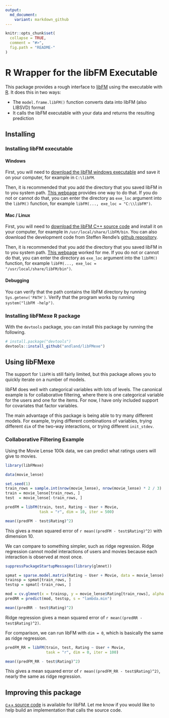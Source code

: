 ```yaml
---
output:
  md_document:
    variant: markdown_github
---
```


<!-- README.md is generated from README.Rmd. Please edit that file -->

```r
knitr::opts_chunk$set(
  collapse = TRUE,
  comment = "#>",
  fig.path = "README-"
)
```

# R Wrapper for the libFM Executable

This package provides a rough interface to [libFM](http://www.libfm.org/) using the executable with [R](https://www.r-project.org/). It does this in two ways:

* The `model.frame.libFM()` function converts data into libFM (also LIBSVD) format
* It calls the libFM executable with your data and returns the resulting prediction

## Installing

### Installing libFM executable

#### Windows

First, you will need to [download the libFM windows executable](http://www.libfm.org/#download) and save it on your computer, for example in `C:\libFM`. 

Then, it is recommended that you add the directory that you saved libFM in to you system path. [This webpage](https://msdn.microsoft.com/en-us/library/office/ee537574(v=office.14).aspx) provides one way to do that. If you do not or cannot do that, you can enter the directory as `exe_loc` argument into the `libFM()` function, for example `libFM(..., exe_loc = "C:\\libFM")`.

#### Mac / Linux

First, you will need to [download the libFM C++ source code](http://www.libfm.org/#download) and install it on your computer, for example in `/usr/local/share/libFM/bin`. You can also download the development code from Steffen Rendle's [github repository](https://github.com/srendle/libfm).

Then, it is recommended that you add the directory that you saved libFM in to you system path. [This webpage](http://architectryan.com/2012/10/02/add-to-the-path-on-mac-os-x-mountain-lion/) worked for me. If you do not or cannot do that, you can enter the directory as `exe_loc` argument into the `libFM()` function, for example `libFM(..., exe_loc = "/usr/local/share/libFM/bin")`.

#### Debugging

You can verify that the path contains the libFM directory by running `Sys.getenv('PATH')`. Verify that the program works by running `system("libFM -help")`.

### Installing libFMexe R package

With the `devtools` package, you can install this package by running the following.

```r
# install.package("devtools")
devtools::install_github("andland/libFMexe")
```

## Using libFMexe

The support for `libFM` is still fairly limited, but this package allows you to quickly iterate on a number of models. 

libFM does well with categorical variables with lots of levels. The canonical example is for collaborative filtering, where there is one categorical variable for the users and one for the items. For now, I have only included support for covariates that factor variables.

The main advantage of this package is being able to try many different models. For example, trying different combinations of variables, trying different `dim` of the two-way interactions, or trying different `init_stdev`.

### Collaborative Filtering Example

Using the Movie Lense 100k data, we can predict what ratings users will give to movies.
```r
library(libFMexe)

data(movie_lense)

set.seed(1)
train_rows = sample.int(nrow(movie_lense), nrow(movie_lense) * 2 / 3)
train = movie_lense[train_rows, ]
test  = movie_lense[-train_rows, ]

predFM = libFM(train, test, Rating ~ User + Movie,
               task = "r", dim = 10, iter = 500)

mean((predFM - test$Rating)^2)
```
This gives a mean squared error of `r mean((predFM - test$Rating)^2)` with dimension 10.

We can compare to something simpler, such as ridge regression. Ridge regression cannot model interactions of users and movies because each interaction is observed at most once.
```r
suppressPackageStartupMessages(library(glmnet))

spmat = sparse.model.matrix(Rating ~ User + Movie, data = movie_lense)
trainsp = spmat[train_rows, ]
testsp = spmat[-train_rows, ]

mod = cv.glmnet(x = trainsp, y = movie_lense$Rating[train_rows], alpha = 0)
predRR = predict(mod, testsp, s = "lambda.min")

mean((predRR - test$Rating)^2)
```
Ridge regression gives a mean squared error of `r mean((predRR - test$Rating)^2)`.

For comparison, we can run libFM with `dim = 0`, which is basically the same as ridge regression.
```r
predFM_RR = libFM(train, test, Rating ~ User + Movie,
                  task = "r", dim = 0, iter = 100)

mean((predFM_RR - test$Rating)^2)
```
This gives a mean squared error of `r mean((predFM_RR - test$Rating)^2)`, nearly the same as ridge regression.

## Improving this package

[c++ source code](https://github.com/srendle/libfm) is available for libFM. Let me know if you would like to help build an implementation that calls the source code.
